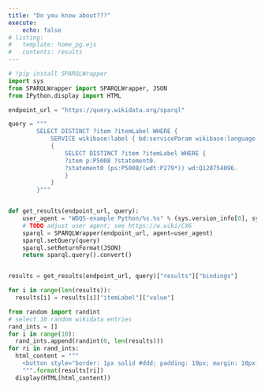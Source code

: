 ```yaml
---
title: "Do you know about???"
execute: 
    echo: false
# listing:
#   template: home_pg.ejs
#   contents: results
---
```


```python
# !pip install SPARQLWrapper
import sys
from SPARQLWrapper import SPARQLWrapper, JSON
from IPython.display import HTML

endpoint_url = "https://query.wikidata.org/sparql"

query = """
        SELECT DISTINCT ?item ?itemLabel WHERE {
            SERVICE wikibase:label { bd:serviceParam wikibase:language "en". }
            {
                SELECT DISTINCT ?item ?itemLabel WHERE {
                ?item p:P5008 ?statement0.
                ?statement0 (ps:P5008/(wdt:P279*)) wd:Q120754096.
                }
            }
        }"""


def get_results(endpoint_url, query):
    user_agent = "WDQS-example Python/%s.%s" % (sys.version_info[0], sys.version_info[1])
    # TODO adjust user agent; see https://w.wiki/CX6
    sparql = SPARQLWrapper(endpoint_url, agent=user_agent)
    sparql.setQuery(query)
    sparql.setReturnFormat(JSON)
    return sparql.query().convert()


results = get_results(endpoint_url, query)["results"]["bindings"]

for i in range(len(results)):
  results[i] = results[i]["itemLabel"]["value"]
```

<!-- ```{=html}
<h2 id="myCodeCell" style="text-align: center"> -->
```python
from random import randint
# select 10 random wikidata entries
rand_ints = []
for i in range(10):
  rand_ints.append(randint(0, len(results)))
for ri in rand_ints:
  html_content = """
    <button style="border: 1px solid #ddd; padding: 10px; margin: 10px;">{}</button>
    """.format(results[ri])
  display(HTML(html_content))
```
<!-- </h2> -->
```{=html}
<script>
  document.addEventListener("DOMContentLoaded", function() {
    // Get the code cell content
    var codeCellContent = document.getElementById("myCodeCell").textContent;

    // Execute the code using Quarto's execution API
    quarto.execute(codeCellContent);
  });
</script>
```


